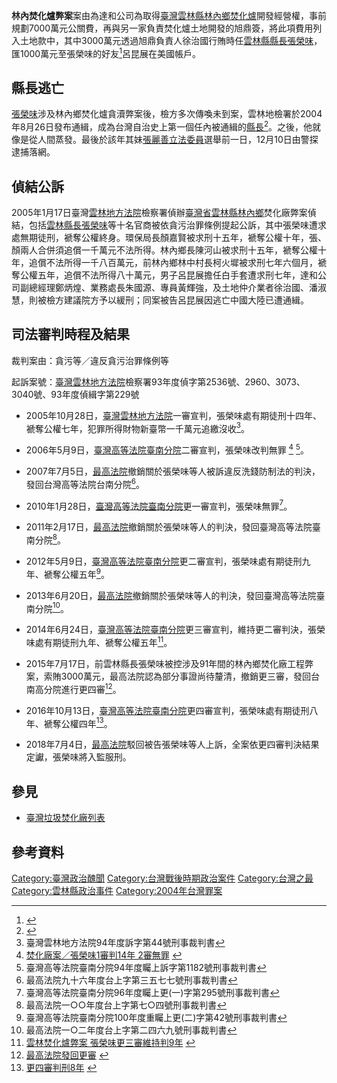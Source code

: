 '''林內焚化爐弊案'''案由為達和公司為取得[[臺灣|臺灣]][[雲林縣|雲林縣]][[林內鄉|林內鄉]][[焚化爐|焚化爐]]開發經營權，事前規劃7000萬元公關費，再與另一家負責焚化爐土地開發的旭鼎簽，將此項費用列入土地款中，其中3000萬元透過旭鼎負責人徐治國行賄時任[[雲林縣|雲林縣]][[縣長|縣長]][[張榮味|張榮味]]，匯1000萬元至張榮味的好友<ref>{{Cite news |url=http://www.chinatimes.com/newspapers/20140625000740-260107 |title=焚化爐弊案 張榮味更三審判9年 |author=洪榮志、許素惠 |date=2014-06-25 |work=中國時報 |accessdate=2018-08-20 |archive-date=2019-11-14 |archive-url=https://web.archive.org/web/20191114153912/https://www.chinatimes.com/newspapers/20140625000740-260107 |dead-url=no }}</ref>呂昆展在美國帳戶。

==縣長逃亡==

[[張榮味|張榮味]]涉及林內鄉焚化爐貪瀆弊案後，檢方多次傳喚未到案，雲林地檢署於2004年8月26日發布通緝，成為台灣自治史上第一個任內被通緝的[[縣長|縣長]]<ref>{{cite news | language = zh-hant | author =  | coauthors =  | url = http://www.appledaily.com.tw/realtimenews/article/new/20140624/421998/ | 5 =  | title = 焚化爐弊案　張榮味更三審判9年 | work =  | publisher = [[蘋果日報|蘋果日報]] | pages =  | date = 2014-06-24 | accessdate = 2014-06-24 | archive-date = 2017-08-09 | archive-url = https://web.archive.org/web/20170809131301/http://www.appledaily.com.tw/realtimenews/article/new/20140624/421998/ | dead-url = no }}</ref>。之後，他就像是從人間蒸發。最後於該年其妹[[張麗善|張麗善]][[立法委員|立法委員]]選舉前一日，12月10日由警探逮捕落網。

==偵結公訴==
2005年1月17日臺灣[[雲林地方法院|雲林地方法院]]檢察署偵辦[[臺灣省|臺灣省]][[雲林縣|雲林縣]][[林內鄉|林內鄉]]焚化廠弊案偵結，包括[[雲林縣長|雲林縣長]][[張榮味|張榮味]]等十名官商被依貪污治罪條例提起公訴，其中張榮味遭求處無期徒刑，褫奪公權終身。環保局長顏嘉賢被求刑十五年，褫奪公權十年，張、顏兩人合併須追償一千萬元不法所得。林內鄉長陳河山被求刑十五年，褫奪公權十年，追償不法所得一千八百萬元，前林內鄉林中村長柯火墀被求刑七年六個月，褫奪公權五年，追償不法所得八十萬元，男子呂昆展擔任白手套遭求刑七年，達和公司副總經理鄭炳煌、業務處長朱國源、專員黃輝強，及土地仲介業者徐治國、潘淑慧，則被檢方建議院方予以緩刑；同案被告呂昆展因逃亡中國大陸已遭通緝。

==司法審判時程及結果==
裁判案由：貪污等／違反貪污治罪條例等

起訴案號：[[臺灣雲林地方法院|臺灣雲林地方法院]]檢察署93年度偵字第2536號、2960、3073、3040號、93年度偵緝字第229號

*2005年10月28日，[[臺灣雲林地方法院|臺灣雲林地方法院]]一審宣判，張榮味處有期徒刑十四年、褫奪公權七年，犯罪所得財物新臺幣一千萬元追繳沒收<ref>臺灣雲林地方法院94年度訴字第44號刑事裁判書{{cite court | date = 民國94年10月28日}}</ref>。

*2006年5月9日，[[臺灣高等法院臺南分院|臺灣高等法院臺南分院]]二審宣判，張榮味改判無罪 <ref>[http://www.libertytimes.com.tw/2006/new/may/10/today-p9.htm 焚化廠案／張榮味1審判14年 2審無罪] {{webarchive|url=https://web.archive.org/web/20100802012848/http://www.libertytimes.com.tw/2006/new/may/10/today-p9.htm |date=2010-08-02 }}</ref> <ref>臺灣高等法院臺南分院94年度矚上訴字第1182號刑事裁判書{{cite court | date = 民國95年5月9日}}</ref>。

*2007年7月5日，[[最高法院_(中華民國)|最高法院]]撤銷關於張榮味等人被訴違反洗錢防制法的判決，發回台灣高等法院台南分院<ref>最高法院九十六年度台上字第三五七七號刑事裁判書{{cite court | date = 民國96年7月5日}}</ref>。

*2010年1月28日，[[臺灣高等法院臺南分院|臺灣高等法院臺南分院]]更一審宣判，張榮味無罪<ref>臺灣高等法院臺南分院96年度矚上更(一)字第295號刑事裁判書{{cite court | date = 民國99年1月28日}}</ref>。

*2011年2月17日，[[最高法院_(中華民國)|最高法院]]撤銷關於張榮味等人的判決，發回臺灣高等法院臺南分院<ref>最高法院一○○年度台上字第七○四號刑事裁判書{{cite court | date = 民國100年2月17日}}</ref>。

*2012年5月9日，[[臺灣高等法院臺南分院|臺灣高等法院臺南分院]]更二審宣判，張榮味處有期徒刑九年、褫奪公權五年<ref>臺灣高等法院臺南分院100年度重矚上更(二)字第42號刑事裁判書{{cite court | date = 民國101年5月9日}}</ref>。

*2013年6月20日，[[最高法院_(中華民國)|最高法院]]撤銷關於張榮味等人的判決，發回臺灣高等法院臺南分院<ref>最高法院一○二年度台上字第二四六九號刑事裁判書{{cite court | date = 民國102年6月20日}}</ref>。

*2014年6月24日，[[臺灣高等法院臺南分院|臺灣高等法院臺南分院]]更三審宣判，維持更二審判決，張榮味處有期徒刑九年、褫奪公權五年<ref>[http://news.ltn.com.tw/news/society/breakingnews/1038979 雲林焚化爐弊案 張榮味更三審維持判9年] {{Wayback|url=http://news.ltn.com.tw/news/society/breakingnews/1038979 |date=20191130234151 }}{{cite court | date = 民國103年6月25日}}</ref>。

*2015年7月17日，前雲林縣長張榮味被控涉及91年間的林內鄉焚化廠工程弊案，索賄3000萬元，最高法院認為部分事證尚待釐清，撤銷更三審，發回台南高分院進行更四審<ref>[http://m.ltn.com.tw/news/society/breakingnews/1382123 最高法院發回更審] {{Wayback|url=http://m.ltn.com.tw/news/society/breakingnews/1382123 |date=20191130211043 }}{{cite court | date = 民國104年7月17日}}</ref>。

*2016年10月13日，[[臺灣高等法院臺南分院|臺灣高等法院臺南分院]]更四審宣判，張榮味處有期徒刑八年、褫奪公權四年<ref>[https://video.udn.com/news/581869 更四審判刑8年] {{Wayback|url=https://video.udn.com/news/581869 |date=20190820092509 }}{{cite court | date = 民國105年10月22日}}</ref>。

*2018年7月4日，[[最高法院|最高法院]]駁回被告張榮味等人上訴，全案依更四審判決結果定讞，張榮味將入監服刑。

==參見==
* [[臺灣垃圾焚化廠列表|臺灣垃圾焚化廠列表]]

==參考資料==
{{reflist}}
[[Category:臺灣政治醜聞|Category:臺灣政治醜聞]]
[[Category:台灣戰後時期政治案件|Category:台灣戰後時期政治案件]]
[[Category:台灣之最|Category:台灣之最]]
[[Category:雲林縣政治事件|Category:雲林縣政治事件]]
[[Category:2004年台灣罪案|Category:2004年台灣罪案]]